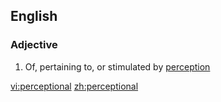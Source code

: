 ==English==

===Adjective===
{{en-adj|-}}

# Of, pertaining to, or stimulated by [[perception]]

[[vi:perceptional]]
[[zh:perceptional]]